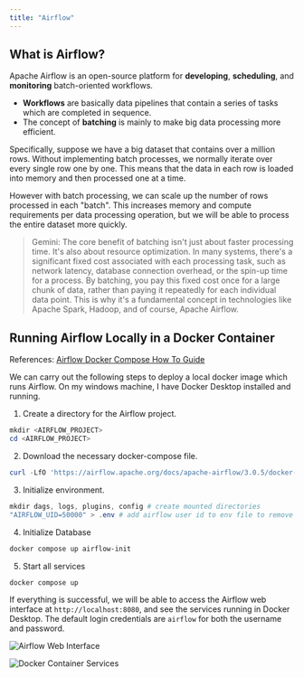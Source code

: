 ```yaml
---
title: "Airflow"
---
```


## What is Airflow?

Apache Airflow is an open-source platform for **developing**, **scheduling**, and **monitoring** batch-oriented workflows. 
- **Workflows** are basically data pipelines that contain a series of tasks which are completed in sequence.
- The concept of **batching** is mainly to make big data processing more efficient. 

Specifically, suppose we have a big dataset that contains over a million rows. 
Without implementing batch processes, we normally iterate over every single row one by one. 
This means that the data in each row is loaded into memory and then processed one at a time. 

However with batch processing, we can scale up the number of rows processed in each "batch". 
This increases memory and compute requirements per data processing operation, but we will be able to process the entire dataset more quickly. 

> Gemini: The core benefit of batching isn't just about faster processing time. It's also about resource optimization. In many systems, there's a significant fixed cost associated with each processing task, such as network latency, database connection overhead, or the spin-up time for a process. By batching, you pay this fixed cost once for a large chunk of data, rather than paying it repeatedly for each individual data point. This is why it's a fundamental concept in technologies like Apache Spark, Hadoop, and of course, Apache Airflow.

## Running Airflow Locally in a Docker Container

References: [Airflow Docker Compose How To Guide](https://airflow.apache.org/docs/apache-airflow/stable/howto/docker-compose/)

We can carry out the following steps to deploy a local docker image which runs Airflow. 
On my windows machine, I have Docker Desktop installed and running. 

1. Create a directory for the Airflow project.

```powershell
mkdir <AIRFLOW_PROJECT>
cd <AIRFLOW_PROJECT>
```

2. Download the necessary docker-compose file.

```powershell
curl -LfO 'https://airflow.apache.org/docs/apache-airflow/3.0.5/docker-compose.yaml'
```

3. Initialize environment.

```powershell
mkdir dags, logs, plugins, config # create mounted directories
"AIRFLOW_UID=50000" > .env # add airflow user id to env file to remove set up warning
```

4. Initialize Database

```powershell
docker compose up airflow-init
```

5. Start all services

```powershell
docker compose up
```

If everything is successful, we will be able to access the Airflow web interface at `http://localhost:8080`, and see the services running in Docker Desktop. 
The default login credentials are `airflow` for both the username and password. 

![Airflow Web Interface](/images/w808MjQ3QN.png)

![Docker Container Services](/images/ejaZ2ZcmQm.png)
